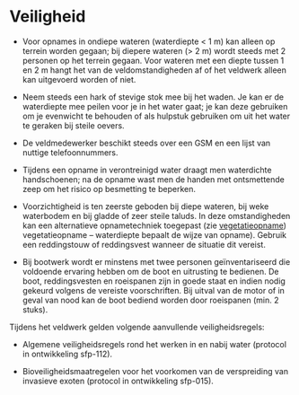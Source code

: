 # Veiligheid

```{=html}
<!--
Alle aandachtspunten in verband met veilig werken.
-->
```

-   Voor opnames in ondiepe wateren (waterdiepte \< 1 m) kan alleen op terrein worden gegaan; bij diepere wateren (\> 2 m) wordt steeds met 2 personen op het terrein gegaan.
    Voor wateren met een diepte tussen 1 en 2 m hangt het van de veldomstandigheden af of het veldwerk alleen kan uitgevoerd worden of niet.

-   Neem steeds een hark of stevige stok mee bij het waden.
    Je kan er de waterdiepte mee peilen voor je in het water gaat; je kan deze gebruiken om je evenwicht te behouden of als hulpstuk gebruiken om uit het water te geraken bij steile oevers.

-   De veldmedewerker beschikt steeds over een GSM en een lijst van nuttige telefoonnummers.

-   Tijdens een opname in verontreinigd water draagt men waterdichte handschoenen; na de opname wast men de handen met ontsmettende zeep om het risico op besmetting te beperken.

-   Voorzichtigheid is ten zeerste geboden bij diepe wateren, bij weke waterbodem en bij gladde of zeer steile taluds.
    In deze omstandigheden kan een alternatieve opnametechniek toegepast (zie [vegetatieopname](#vegetatieopname)) vegetatieopname – waterdiepte bepaalt de wijze van opname).
    Gebruik een reddingstouw of reddingsvest wanneer de situatie dit vereist.

-   Bij bootwerk wordt er minstens met twee personen geïnventariseerd die voldoende ervaring hebben om de boot en uitrusting te bedienen.
    De boot, reddingsvesten en roeispanen zijn in goede staat en indien nodig gekeurd volgens de vereiste voorschriften.
    Bij uitval van de motor of in geval van nood kan de boot bediend worden door roeispanen (min. 2 stuks).

Tijdens het veldwerk gelden volgende aanvullende veiligheidsregels:

-   Algemene veiligheidsregels rond het werken in en nabij water (protocol in ontwikkeling sfp-112).

-   Bioveiligheidsmaatregelen voor het voorkomen van de verspreiding van invasieve exoten (protocol in ontwikkeling sfp-015).
